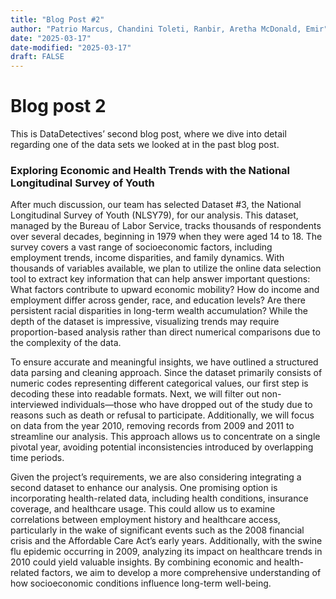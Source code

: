 ```yaml
---
title: "Blog Post #2"
author: "Patrio Marcus, Chandini Toleti, Ranbir, Aretha McDonald, Emir"
date: "2025-03-17"
date-modified: "2025-03-17"
draft: FALSE
---
```

# Blog post 2
This is DataDetectives' second blog post, where we dive into detail regarding one of the data sets we looked at in the past blog post.



### Exploring Economic and Health Trends with the National Longitudinal Survey of Youth

After much discussion, our team has selected Dataset #3, the National Longitudinal Survey of Youth (NLSY79), for our analysis. This dataset, managed by the Bureau of Labor Service, tracks thousands of respondents over several decades, beginning in 1979 when they were aged 14 to 18. The survey covers a vast range of socioeconomic factors, including employment trends, income disparities, and family dynamics. With thousands of variables available, we plan to utilize the online data selection tool to extract key information that can help answer important questions: What factors contribute to upward economic mobility? How do income and employment differ across gender, race, and education levels? Are there persistent racial disparities in long-term wealth accumulation? While the depth of the dataset is impressive, visualizing trends may require proportion-based analysis rather than direct numerical comparisons due to the complexity of the data.

To ensure accurate and meaningful insights, we have outlined a structured data parsing and cleaning approach. Since the dataset primarily consists of numeric codes representing different categorical values, our first step is decoding these into readable formats. Next, we will filter out non-interviewed individuals—those who have dropped out of the study due to reasons such as death or refusal to participate. Additionally, we will focus on data from the year 2010, removing records from 2009 and 2011 to streamline our analysis. This approach allows us to concentrate on a single pivotal year, avoiding potential inconsistencies introduced by overlapping time periods.

Given the project's requirements, we are also considering integrating a second dataset to enhance our analysis. One promising option is incorporating health-related data, including health conditions, insurance coverage, and healthcare usage. This could allow us to examine correlations between employment history and healthcare access, particularly in the wake of significant events such as the 2008 financial crisis and the Affordable Care Act’s early years. Additionally, with the swine flu epidemic occurring in 2009, analyzing its impact on healthcare trends in 2010 could yield valuable insights. By combining economic and health-related factors, we aim to develop a more comprehensive understanding of how socioeconomic conditions influence long-term well-being.

